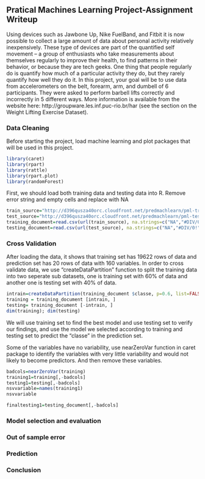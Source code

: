 
## Pratical Machines Learning Project-Assignment Writeup

Using devices such as Jawbone Up, Nike FuelBand, and Fitbit it is now possible to collect a large amount of data about personal activity relatively inexpensively. These type of devices are part of the quantified self movement – a group of enthusiasts who take measurements about themselves regularly to improve their health, to find patterns in their behavior, or because they are tech geeks. One thing that people regularly do is quantify how much of a particular activity they do, but they rarely quantify how well they do it. In this project, your goal will be to use data from accelerometers on the belt, forearm, arm, and dumbell of 6 participants. They were asked to perform barbell lifts correctly and incorrectly in 5 different ways. More information is available from the website here: http://groupware.les.inf.puc-rio.br/har (see the section on the Weight Lifting Exercise Dataset). 

### Data Cleaning
Before starting the project, load machine learning and plot packages that will be used in this project. 
```r
library(caret)
library(rpart)
library(rattle)
library(rpart.plot)
library(randomForest)
```
First, we should load both training data and testing data into R. Remove error string and empty cells and replace with NA
```r
train_source="http://d396qusza40orc.cloudfront.net/predmachlearn/pml-training.csv"
test_source="http://d396qusza40orc.cloudfront.net/predmachlearn/pml-testing.csv"
training_document=read.csv(url(train_source), na.strings=c("NA","#DIV/0!",""))
testing_document=read.csv(url(test_source), na.strings=c("NA","#DIV/0!",""))
```

### Cross Validation
After loading the data, it shows that training set has 19622 rows of data and prediction set has 20 rows of data with 160 variables. In order to cross validate data, we use "createDataPartition" function to split the training data into two seperate sub datasets, one is training set with 60% of data and another one is testing set with 40% of data.

```r
intrain=createDataPartition(training_document $classe, p=0.6, list=FALSE)
training = training_document [intrain, ]
testing= training_document [-intrain, ]
dim(training); dim(testing)
```
We will use training set to find the best model and use testing set to verify our findings, and use the model we selected according to training and testing set to predict the "classe" in the prediction set. 

Some of the variables have no variability, use nearZeroVar function in caret package to identify the variables with very little variability and would not likely to become predictors. And then remove these variables. 

```r
badcols=nearZeroVar(training)
training1=training[,-badcols]
testing1=testing[,-badcols]
nsvvariable=names(training1)
nsvvariable

finaltesting1=testing_document[,-badcols]

```



### Model selection and evaluation

### Out of sample error

### Prediction 

### Conclusion

